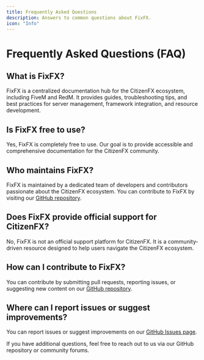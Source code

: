 ```yaml
---
title: Frequently Asked Questions
description: Answers to common questions about FixFX.
icon: "Info"
---
```


# Frequently Asked Questions (FAQ)

## What is FixFX?

FixFX is a centralized documentation hub for the CitizenFX ecosystem, including FiveM and RedM. It provides guides, troubleshooting tips, and best practices for server management, framework integration, and resource development.

## Is FixFX free to use?

Yes, FixFX is completely free to use. Our goal is to provide accessible and comprehensive documentation for the CitizenFX community.

## Who maintains FixFX?

FixFX is maintained by a dedicated team of developers and contributors passionate about the CitizenFX ecosystem. You can contribute to FixFX by visiting our [GitHub repository](https://github.com/your-repo/fixfx).

## Does FixFX provide official support for CitizenFX?

No, FixFX is not an official support platform for CitizenFX. It is a community-driven resource designed to help users navigate the CitizenFX ecosystem.

## How can I contribute to FixFX?

You can contribute by submitting pull requests, reporting issues, or suggesting new content on our [GitHub repository](https://github.com/your-repo/fixfx).

## Where can I report issues or suggest improvements?

You can report issues or suggest improvements on our [GitHub Issues page](https://github.com/your-repo/fixfx/issues).

<Callout type="info">
  If you have additional questions, feel free to reach out to us via our GitHub repository or community forums.
</Callout>
